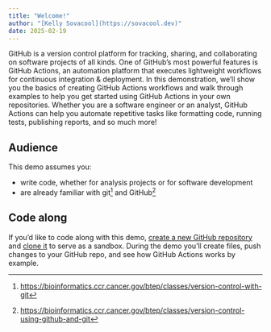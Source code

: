 ```yaml
---
title: "Welcome!"
author: "[Kelly Sovacool](https://sovacool.dev)"
date: 2025-02-19
---
```


GitHub is a version control platform for tracking, sharing, and collaborating on
software projects of all kinds. One of GitHub's most powerful features is GitHub
Actions, an automation platform that executes lightweight workflows for
continuous integration & deployment. In this demonstration, we'll show you the
basics of creating GitHub Actions workflows and walk through examples to help
you get started using GitHub Actions in your own repositories. Whether you are a
software engineer or an analyst, GitHub Actions can help you automate repetitive
tasks like formatting code, running tests, publishing reports, and so much more!

## Audience

This demo assumes you:

- write code, whether for analysis projects or for software development
- are already familiar with git^[<https://bioinformatics.ccr.cancer.gov/btep/classes/version-control-with-git>] and GitHub^[<https://bioinformatics.ccr.cancer.gov/btep/classes/version-control-using-github-and-git>]

## Code along

If you'd like to code along with this demo, 
[create a new GitHub repository](https://github.com/new)
and [clone it](https://docs.github.com/en/repositories/creating-and-managing-repositories/cloning-a-repository)
to serve as a sandbox. 
During the demo you'll create files, push changes to your GitHub repo,
and see how GitHub Actions works by example.